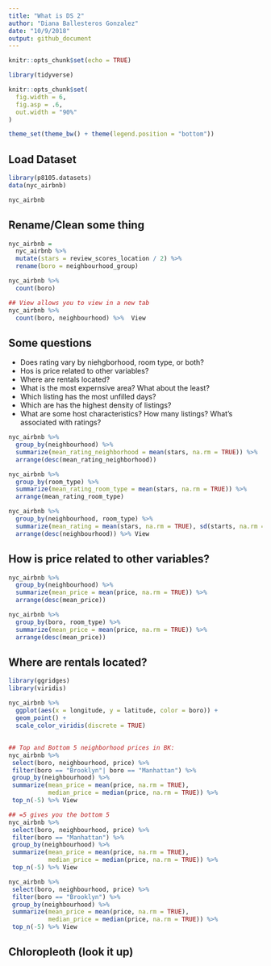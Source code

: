 ```yaml
---
title: "What is DS 2"
author: "Diana Ballesteros Gonzalez"
date: "10/9/2018"
output: github_document
---
```


```r
knitr::opts_chunk$set(echo = TRUE)

library(tidyverse)

knitr::opts_chunk$set(
  fig.width = 6,
  fig.asp = .6,
  out.width = "90%"
)

theme_set(theme_bw() + theme(legend.position = "bottom"))
```

## Load Dataset 
```r
library(p8105.datasets)
data(nyc_airbnb)

nyc_airbnb
```

## Rename/Clean some thing 
```r
nyc_airbnb = 
  nyc_airbnb %>% 
  mutate(stars = review_scores_location / 2) %>% 
  rename(boro = neighbourhood_group)
```


```r
nyc_airbnb %>% 
  count(boro)

## View allows you to view in a new tab
nyc_airbnb %>% 
  count(boro, neighbourhood) %>%  View

```

## Some questions 
* Does rating vary by niehgborhood, room type, or both? 
* Hos is price related to other variables? 
* Where are rentals located? 
* What is the most expernsive area? What about the least? 
* Which listing has the most unfilled days?
* Which are has the highest density of listings? 
* What are some host characteristics? How many listings? What's associated with ratings? 

```r
nyc_airbnb %>% 
  group_by(neighbourhood) %>% 
  summarize(mean_rating_neighborhood = mean(stars, na.rm = TRUE)) %>% 
  arrange(desc(mean_rating_neighborhood))

nyc_airbnb %>% 
  group_by(room_type) %>% 
  summarize(mean_rating_room_type = mean(stars, na.rm = TRUE)) %>% 
  arrange(mean_rating_room_type)

nyc_airbnb %>% 
  group_by(neighbourhood, room_type) %>% 
  summarize(mean_rating = mean(stars, na.rm = TRUE), sd(starts, na.rm = TRUE)) %>% 
  arrange(desc(neighbourhood)) %>% View
```

## How is price related to other variables? 
```r
nyc_airbnb %>% 
  group_by(neighbourhood) %>% 
  summarize(mean_price = mean(price, na.rm = TRUE)) %>% 
  arrange(desc(mean_price))

nyc_airbnb %>% 
  group_by(boro, room_type) %>% 
  summarize(mean_price = mean(price, na.rm = TRUE)) %>% 
  arrange(desc(mean_price)) 
```

## Where are rentals located? 
```r

library(ggridges)
library(viridis)

nyc_airbnb %>% 
  ggplot(aes(x = longitude, y = latitude, color = boro)) + 
  geom_point() + 
  scale_color_viridis(discrete = TRUE)
```

## 
```r
## Top and Bottom 5 neighborhood prices in BK:
nyc_airbnb %>%
 select(boro, neighbourhood, price) %>%
 filter(boro == "Brooklyn"| boro == "Manhattan") %>%
 group_by(neighbourhood) %>%
 summarize(mean_price = mean(price, na.rm = TRUE),
           median_price = median(price, na.rm = TRUE)) %>% 
 top_n(-5) %>% View

## =5 gives you the bottom 5 
nyc_airbnb %>%
 select(boro, neighbourhood, price) %>%
 filter(boro == "Manhattan") %>%
 group_by(neighbourhood) %>%
 summarize(mean_price = mean(price, na.rm = TRUE),
           median_price = median(price, na.rm = TRUE)) %>% 
 top_n(-5) %>% View

nyc_airbnb %>%
 select(boro, neighbourhood, price) %>%
 filter(boro == "Brooklyn") %>%
 group_by(neighbourhood) %>%
 summarize(mean_price = mean(price, na.rm = TRUE),
           median_price = median(price, na.rm = TRUE)) %>%
 top_n(-5) %>% View
```

## Chloropleoth (look it up)

